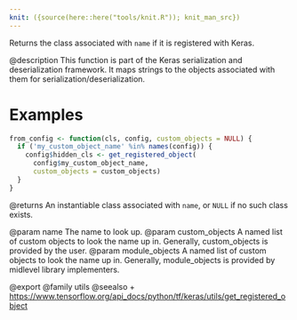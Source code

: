 ```yaml
---
knit: ({source(here::here("tools/knit.R")); knit_man_src})
---
```

Returns the class associated with `name` if it is registered with Keras.

@description
This function is part of the Keras serialization and deserialization
framework. It maps strings to the objects associated with them for
serialization/deserialization.

# Examples
```r
from_config <- function(cls, config, custom_objects = NULL) {
  if ('my_custom_object_name' %in% names(config)) {
    config$hidden_cls <- get_registered_object(
      config$my_custom_object_name,
      custom_objects = custom_objects)
  }
}
```

@returns
An instantiable class associated with `name`, or `NULL` if no such class
exists.

@param name The name to look up.
@param custom_objects A named list of custom objects to look the name up in.
    Generally, custom_objects is provided by the user.
@param module_objects A named list of custom objects to look the name up in.
    Generally, module_objects is provided by midlevel library
    implementers.

@export
@family utils
@seealso
+ <https://www.tensorflow.org/api_docs/python/tf/keras/utils/get_registered_object>
